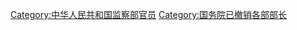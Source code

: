 {{中华人民共和国监察部部长|nocat}}

[[Category:中华人民共和国监察部官员|Category:中华人民共和国监察部官员]]
[[Category:国务院已撤销各部部长|Category:国务院已撤销各部部长]]